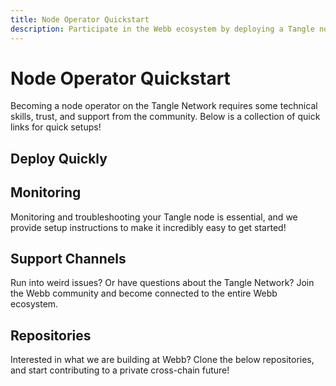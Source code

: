 ```yaml
---
title: Node Operator Quickstart
description: Participate in the Webb ecosystem by deploying a Tangle node. 
---
```



# Node Operator Quickstart

Becoming a node operator on the Tangle Network requires some technical skills, trust, and support from the community. Below
is a collection of quick links for quick setups!

## Deploy Quickly

<DeployArea />

## Monitoring

Monitoring and troubleshooting your Tangle node is essential, and we provide setup instructions to make it incredibly easy to get started!

<MonitoringArea />

## Support Channels

Run into weird issues? Or have questions about the Tangle Network? Join the Webb community and become connected to the entire Webb ecosystem.

<SupportArea />

## Repositories

Interested in what we are building at Webb? Clone the below repositories, and start contributing to a private cross-chain future!

<RepoArea />

<FullWebbCTA />
